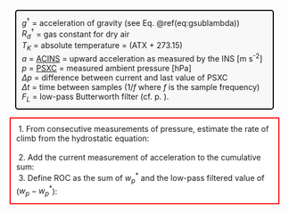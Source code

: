 <style>
p.box {
background-color: #F8F8F8;
padding: 10px;
border: 2px solid black;
margin-left: 20px;
margin-right: 20px;
border-radius: 5px;
}
</style>

<style>
p.box2 {
background-color: #FFFFFF;
padding: 10px;
border: 2px solid red;
margin-left: 10px;
margin-right: 10px;
border-radius: 1px;
}
</style>

<!-- \fbox{\begin{minipage}[t]{0.95\textwidth}% -->

<p class=box>  
$g^{\dagger}$ = acceleration of gravity (see Eq. \@ref(eq:gsublambda))  
$R_{d}{}^{\dagger}$ = gas constant for dry air  
$T_{K}$ = absolute temperature = (ATX + 273.15)  
$a$ = [ACINS](#acins) = upward acceleration as measured by the INS [m\ s^-2^]  
$p$ = [PSXC](#psx) = measured ambient pressure [hPa]  
$\Delta p$ = difference between current and last value of PSXC  
$\Delta t$ = time between samples (1/$f$ where $f$ is the sample
frequency)  
$F_{L}$ = low-pass Butterworth filter (cf.\ p.\ \pageref{compFilter}).  
</p><p class=box2>
\ 1. From consecutive measurements of pressure, estimate the rate of climb
from the hydrostatic equation:  
\begin{equation}
w_{p}=-\frac{R_{d}T_{k}}{gp}\frac{\Delta p}{\Delta t}
(\#eq:wphe)  
\end{equation}  
\ 2. Add the current measurement of acceleration to the cumulative sum:
\begin{equation}
w_{p}^{*}\leftarrow w_{p}^{*}+a\Delta t
(\#eq:wpstar)
\end{equation}  
\ 3. Define ROC as the sum of $w_{p}^{*}$ and the low-pass filtered value
of ($w_{p}-w_{p}^{*}$):  
\begin{align}
\mathrm{ROC} & =w_{p}^{*}+F_{L}(w_{p}-w_{p}^{*})
(\#eq:ROC)  
\end{align}
</p>
  
